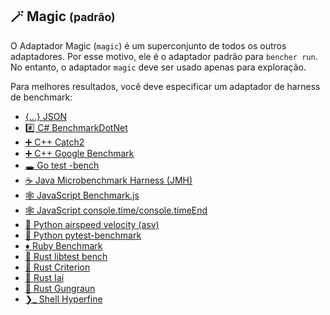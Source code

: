 ## 🪄 Magic <small>(padrão)</small>

O Adaptador Magic (`magic`) é um superconjunto de todos os outros adaptadores.
Por esse motivo, ele é o adaptador padrão para `bencher run`.
No entanto, o adaptador `magic` deve ser usado apenas para exploração.

Para melhores resultados, você deve especificar um adaptador de harness de benchmark:

- [\{...\} JSON](#-json)
- [#️⃣ C# BenchmarkDotNet](#%EF%B8%8F%E2%83%A3-c-dotnet)
- [➕ C++ Catch2](#-c-catch2)
- [➕ C++ Google Benchmark](#-c-google)
- [🕳 Go test -bench](#-go-bench)
- [☕️ Java Microbenchmark Harness (JMH)](#%EF%B8%8F-java-jmh)
- [🕸 JavaScript Benchmark.js](#-javascript-benchmark)
- [🕸 JavaScript console.time/console.timeEnd](#-javascript-time)
- [🐍 Python airspeed velocity (asv)](#-python-asv)
- [🐍 Python pytest-benchmark](#-python-pytest)
- [♦️ Ruby Benchmark](#%EF%B8%8F-ruby-benchmark)
- [🦀 Rust libtest bench](#-rust-bench)
- [🦀 Rust Criterion](#-rust-criterion)
- [🦀 Rust Iai](#-rust-iai)
- [🦀 Rust Gungraun](#-rust-gungraun)
- [❯_ Shell Hyperfine](#_%EF%B8%8F-shell-hyperfine)
